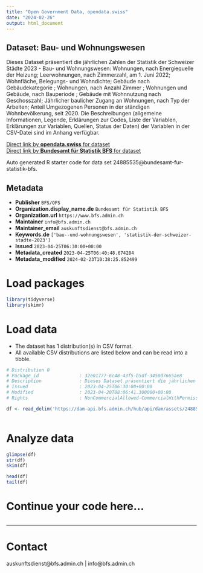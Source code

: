 ```yaml
---
title: "Open Government Data, opendata.swiss"
date: "2024-02-26"
output: html_document
---
```


## Dataset: Bau- und Wohnungswesen

Dieses Dataset präsentiert die jährlichen Zahlen der Statistik der Schweizer Städte 2023 - Bau- und Wohnungswesen: Wohnungen, nach Energiequelle der Heizung; Leerwohnungen, nach Zimmerzahl, am 1. Juni 2022; Wohnfläche, Belegungs- und Wohndichte; Gebäude nach Gebäudekategorie ; Wohnungen, nach Anzahl Zimmer ; Wohnungen und Gebäude, nach Bauperiode ; Gebäude mit Wohnnutzung nach Geschosszahl; Jährlicher baulicher Zugang an Wohnungen, nach Typ der Arbeiten; Anteil Umgezogenen Personen in der ständigen Wohnbevölkerung, seit 2020. Die Beschreibungen (allgemeine Informationen, Legende, Erklärungen zur Codes, Liste der Variablen, Erklärungen zur Variablen, Quellen, Status der Daten) der Variablen in der CSV-Datei sind im Anhang verfügbar.

[Direct link by **opendata.swiss** for dataset](https://opendata.swiss/de/dataset/bau-und-wohnungswesen)<br>
[Direct link by **Bundesamt für Statistik BFS** for dataset](https://www.bfs.admin.ch/asset/de/ts-b-ssv-05-2023)

Auto generated R starter code for data set 24885535@bundesamt-fur-statistik-bfs.

## Metadata

- **Publisher** `BFS/OFS`
- **Organization.display_name.de** `Bundesamt für Statistik BFS`
- **Organization.url** `https://www.bfs.admin.ch`
- **Maintainer** `info@bfs.admin.ch`
- **Maintainer_email** `auskunftsdienst@bfs.admin.ch`
- **Keywords.de** `['bau--und-wohnungswesen', 'statistik-der-schweizer-stadte-2023']`
- **Issued** `2023-04-25T06:30:00+00:00`
- **Metadata_created** `2023-04-25T06:40:48.674284`
- **Metadata_modified** `2024-02-23T10:38:25.852499`


# Load packages

```r

library(tidyverse)
library(skimr)

```

# Load data

-   The dataset has 1 distribution(s) in CSV format.
-   All available CSV distributions are listed below and can be read into a tibble.

```r

# Distribution 0
# Package_id               : 32e01777-6c48-43f5-b5df-3450d7665ae8
# Description              : Dieses Dataset präsentiert die jährlichen Zahlen der Statistik der Schweizer Städte 2023 - Bau- und Wohnungswesen: Wohnungen, nach Energiequelle der Heizung; Leerwohnungen, nach Zimmerzahl, am 1. Juni 2022; Wohnfläche, Belegungs- und Wohndichte; Gebäude nach Gebäudekategorie ; Wohnungen, nach Anzahl Zimmer ; Wohnungen und Gebäude, nach Bauperiode ; Gebäude mit Wohnnutzung nach Geschosszahl; Jährlicher baulicher Zugang an Wohnungen, nach Typ der Arbeiten; Anteil Umgezogenen Personen in der ständigen Wohnbevölkerung, seit 2020. Die Beschreibungen (allgemeine Informationen, Legende, Erklärungen zur Codes, Liste der Variablen, Erklärungen zur Variablen, Quellen, Status der Daten) der Variablen in der CSV-Datei sind im Anhang verfügbar.
# Issued                   : 2023-04-25T06:30:00+00:00
# Modified                 : 2023-04-20T08:06:41.300000+00:00
# Rights                   : NonCommercialAllowed-CommercialWithPermission-ReferenceRequired

df <- read_delim('https://dam-api.bfs.admin.ch/hub/api/dam/assets/24885538/master')



```

# Analyze data

```r

glimpse(df)
str(df)
skim(df)

head(df)
tail(df)

```

# Continue your code here...

```r

```

------------------------------------------------------------------------

# Contact

auskunftsdienst@bfs.admin.ch | info@bfs.admin.ch
